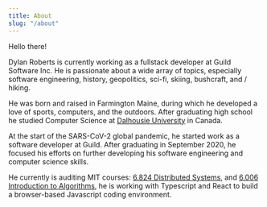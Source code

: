 ```yaml
---
title: About
slug: "/about"
---
```


Hello there!

Dylan Roberts is currently working as a fullstack developer at Guild Software Inc. He is passionate about a wide array of topics, especially software engineering, history, geopolitics, sci-fi, skiing, bushcraft, and / hiking.

He was born and raised in Farmington Maine, during which he developed a love of sports, computers, and the outdoors. After graduating high school he studied Computer Science at <a href="https://www.dal.ca">Dalhousie University</a> in Canada.

At the start of the SARS-CoV-2 global pandemic, he started work as a software developer at Guild. After graduating in September 2020, he focused his efforts on further developing his software engineering and computer science skills.

He currently is auditing MIT courses: <a href="https://pdos.csail.mit.edu/6.824/">6.824 Distributed Systems</a>, and <a href="https://ocw.mit.edu/courses/electrical-engineering-and-computer-science/6-006-introduction-to-algorithms-fall-2011/">6.006 Introduction to Algorithms</a>, he is working with Typescript and React to build a browser-based Javascript coding environment.